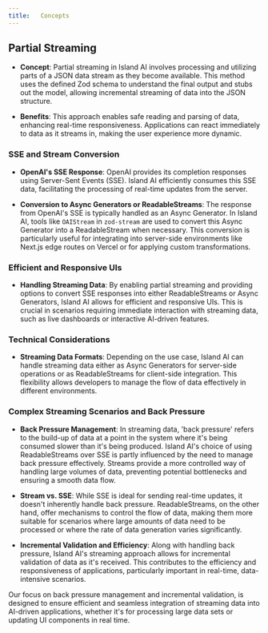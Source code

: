 ```yaml
---
title:   Concepts
---
```



## Partial Streaming
- **Concept**: Partial streaming in Island AI involves processing and utilizing parts of a JSON data stream as they become available. This method uses the defined Zod schema to understand the final output and stubs out the model, allowing incremental streaming of data into the JSON structure.

- **Benefits**: This approach enables safe reading and parsing of data, enhancing real-time responsiveness. Applications can react immediately to data as it streams in, making the user experience more dynamic.


### SSE and Stream Conversion
- **OpenAI's SSE Response**: OpenAI provides its completion responses using Server-Sent Events (SSE). Island AI efficiently consumes this SSE data, facilitating the processing of real-time updates from the server.

- **Conversion to Async Generators or ReadableStreams**: The response from OpenAI's SSE is typically handled as an Async Generator. In Island AI, tools like `OAIStream` in `zod-stream` are used to convert this Async Generator into a ReadableStream when necessary. This conversion is particularly useful for integrating into server-side environments like Next.js edge routes on Vercel or for applying custom transformations.

### Efficient and Responsive UIs
- **Handling Streaming Data**: By enabling partial streaming and providing options to convert SSE responses into either ReadableStreams or Async Generators, Island AI allows for efficient and responsive UIs. This is crucial in scenarios requiring immediate interaction with streaming data, such as live dashboards or interactive AI-driven features.

### Technical Considerations
- **Streaming Data Formats**: Depending on the use case, Island AI can handle streaming data either as Async Generators for server-side operations or as ReadableStreams for client-side integration. This flexibility allows developers to manage the flow of data effectively in different environments.

### Complex Streaming Scenarios and Back Pressure
- **Back Pressure Management**: In streaming data, 'back pressure' refers to the build-up of data at a point in the system where it's being consumed slower than it's being produced. Island AI's choice of using ReadableStreams over SSE is partly influenced by the need to manage back pressure effectively. Streams provide a more controlled way of handling large volumes of data, preventing potential bottlenecks and ensuring a smooth data flow.

- **Stream vs. SSE**: While SSE is ideal for sending real-time updates, it doesn't inherently handle back pressure. ReadableStreams, on the other hand, offer mechanisms to control the flow of data, making them more suitable for scenarios where large amounts of data need to be processed or where the rate of data generation varies significantly.

- **Incremental Validation and Efficiency**: Along with handling back pressure, Island AI's streaming approach allows for incremental validation of data as it's received. This contributes to the efficiency and responsiveness of applications, particularly important in real-time, data-intensive scenarios.

Our focus on back pressure management and incremental validation, is designed to ensure efficient and seamless integration of streaming data into AI-driven applications, whether it's for processing large data sets or updating UI components in real time.


